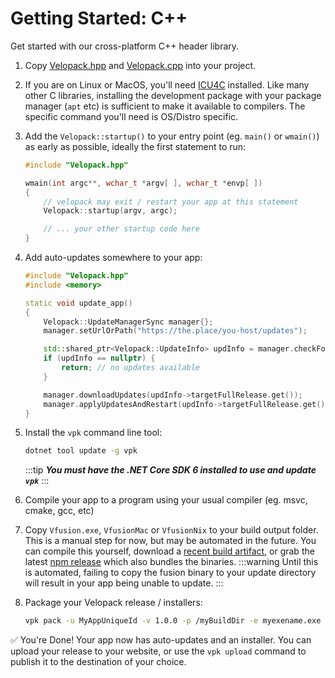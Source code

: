 # Getting Started: C++
<AppliesTo all />
Get started with our cross-platform C++ header library.

1. Copy [Velopack.hpp](https://github.com/velopack/velopack.fusion/blob/master/for-cpp/Velopack.hpp) and [Velopack.cpp](https://github.com/velopack/velopack.fusion/blob/master/for-cpp/Velopack.cpp) into your project. 

2. If you are on Linux or MacOS, you'll need [ICU4C](https://icu.unicode.org/) installed. Like many other C libraries, 
installing the development package with your package manager (`apt` etc) is sufficient to make it available to compilers. 
The specific command you'll need is OS/Distro specific.

3. Add the `Velopack::startup()` to your entry point (eg. `main()` or `wmain()`) as early as possible, ideally the first statement to run:
    ```cpp
    #include "Velopack.hpp"

    wmain(int argc**, wchar_t *argv[ ], wchar_t *envp[ ])
    {
        // velopack may exit / restart your app at this statement
        Velopack::startup(argv, argc);

        // ... your other startup code here
    }
    ```

3. Add auto-updates somewhere to your app:
    ```cpp
    #include "Velopack.hpp"
    #include <memory>

    static void update_app()
    {
        Velopack::UpdateManagerSync manager{};
        manager.setUrlOrPath("https://the.place/you-host/updates");

        std::shared_ptr<Velopack::UpdateInfo> updInfo = manager.checkForUpdates();
        if (updInfo == nullptr) {
            return; // no updates available
        }

        manager.downloadUpdates(updInfo->targetFullRelease.get());
        manager.applyUpdatesAndRestart(updInfo->targetFullRelease.get());
    }
    ```

4. Install the `vpk` command line tool:
    ```sh
    dotnet tool update -g vpk
    ```
    :::tip
    ***You must have the .NET Core SDK 6 installed to use and update `vpk`***
    :::


5. Compile your app to a program using your usual compiler (eg. msvc, cmake, gcc, etc)

6. Copy `Vfusion.exe`, `VfusionMac` or `VfusionNix` to your build output folder. This is a manual step for now, but may be automated in the future. You can compile this yourself, download a [recent build artifact](https://github.com/velopack/velopack.fusion/actions), or grab the latest [npm release](https://www.npmjs.com/package/velopack?activeTab=code) which also bundles the binaries.
    :::warning
    Until this is automated, failing to copy the fusion binary to your update directory will result in your app being unable to update.
    :::

7. Package your Velopack release / installers:
    ```sh
    vpk pack -u MyAppUniqueId -v 1.0.0 -p /myBuildDir -e myexename.exe
    ```

✅ You're Done! Your app now has auto-updates and an installer.
You can upload your release to your website, or use the `vpk upload` command to publish it to the destination of your choice.